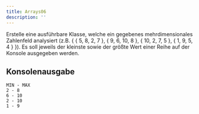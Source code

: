```yaml
---
title: Arrays06
description: ''
---
```



Erstelle eine ausführbare Klasse, welche ein gegebenes mehrdimensionales
Zahlenfeld analysiert (z.B. { { 5, 8, 2, 7 }, { 9, 6, 10, 8 }, { 10, 2, 7, 5 },
{ 1, 9, 5, 4 } }). Es soll jeweils der kleinste sowie der größte Wert einer
Reihe auf der Konsole ausgegeben werden.

## Konsolenausgabe

```console
MIN - MAX
2 - 8
6 - 10
2 - 10
1 - 9
```

<Exercise pullRequest="75" branchSuffix="arrays/06" />
